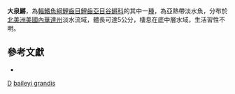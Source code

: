 {{Subspeciesbox
| genus = Crenichthys
| species = baileyi
| subspecies = grandis
| authority = [[Williams|Williams]] & [[Wilde|Wilde]], 1981
| status = NE
| status_system = IUCN3.1
}}

'''大泉鱂'''，為[[輻鰭魚綱|輻鰭魚綱]][[鯉齒目|鯉齒目]][[鯉齒亞目|鯉齒亞目]][[谷鱂科|谷鱂科]]的其中一[[種|種]]，為亞熱帶淡水魚，分布於[[北美洲|北美洲]][[美國|美國]][[內華達州|內華達州]]淡水流域，體長可達5公分，棲息在底中層水域，生活習性不明。

== 參考文獻 ==
*{{FishBase_species|genus=Crenichthys|species=baileyi grandis|year=2014|month=10}}

{{魚類小作品}}

{{Taxonbar}}
[[Category:1981年描述的鱼类|D]]
[[Category:泉鱂屬|baileyi grandis]]